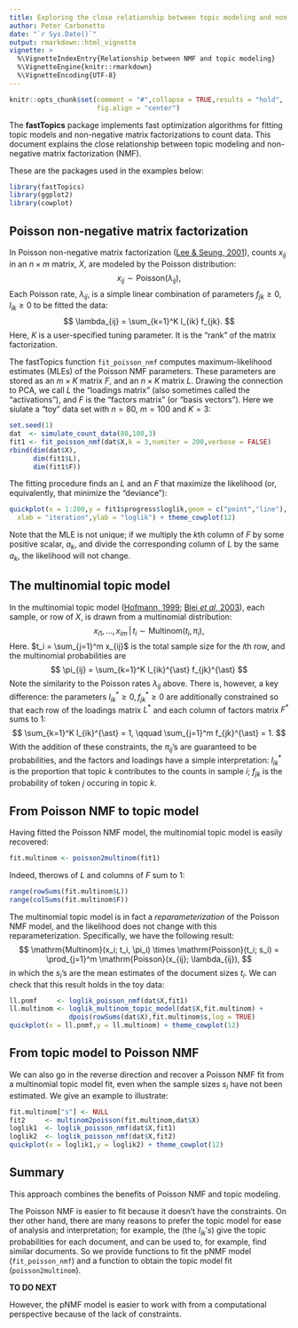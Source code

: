 ```yaml
---
title: Exploring the close relationship between topic modeling and non-negative matrix factorization for count data
author: Peter Carbonetto
date: "`r Sys.Date()`"
output: rmarkdown::html_vignette
vignette: >
  %\VignetteIndexEntry{Relationship between NMF and topic modeling}
  %\VignetteEngine{knitr::rmarkdown}
  %\VignetteEncoding{UTF-8}
---
```


```r
knitr::opts_chunk$set(comment = "#",collapse = TRUE,results = "hold",
                      fig.align = "center")
```

The **fastTopics** package implements fast optimization algorithms for
fitting topic models and non-negative matrix factorizations to count
data. This document explains the close relationship between topic
modeling and non-negative matrix factorization (NMF).

These are the packages used in the examples below:

```r
library(fastTopics)
library(ggplot2)
library(cowplot)
```

Poisson non-negative matrix factorization
-----------------------------------------

In Poisson non-negative matrix factorization
([Lee & Seung, 2001][lee-seung-2001]), counts $x_{ij}$ in an $n
\times m$ matrix, $X$, are modeled by the Poisson
distribution:
$$
x_{ij} \sim \mathrm{Poisson}(\lambda_{ij}),
$$
Each Poisson rate, $\lambda_{ij}$, is a simple linear combination of
parameters $f_{jk} \geq 0, l_{ik} \geq 0$ to be fitted the data:
$$
\lambda_{ij} = \sum_{k=1}^K l_{ik} f_{jk}.
$$
Here, $K$ is a user-specified tuning parameter. It is the "rank" of the
matrix factorization.

The fastTopics function `fit_poisson_nmf` computes maximum-likelihood
estimates (MLEs) of the Poisson NMF parameters. These parameters are
stored as an $m \times K$ matrix $F$, and an $n \times K$ matrix
$L$. Drawing the connection to PCA, we call $L$ the "loadings matrix"
(also sometimes called the "activations"), and $F$ is the "factors
matrix" (or "basis vectors"). Here we siulate a "toy" data set with
$n = 80$, $m = 100$ and $K = 3$:

```r
set.seed(1)
dat  <- simulate_count_data(80,100,3)
fit1 <- fit_poisson_nmf(dat$X,k = 3,numiter = 200,verbose = FALSE)
rbind(dim(dat$X),
      dim(fit1$L),
      dim(fit1$F))
```

The fitting procedure finds an $L$ and an $F$ that maximize
the likelihood (or, equivalently, that minimize the "deviance"):

```r
quickplot(x = 1:200,y = fit1$progress$loglik,geom = c("point","line"),
  xlab = "iteration",ylab = "loglik") + theme_cowplot(12)
```

Note that the MLE is not unique; if we multiply the $k$th column of
$F$ by some positive scalar, $a_k$, and divide the corresponding
column of $L$ by the same $a_k$, the likelihood will not change.

The multinomial topic model
---------------------------

In the multinomial topic model ([Hofmann, 1999][hofmann-1999];
[Blei *et al*, 2003][blei-2003]), each sample, or row of $X$, is drawn
from a multinomial distribution:
$$
x_{i1}, \ldots, x_{im} \,|\, t_i \sim \mathrm{Multinom}(t_i, \pi_i),
$$
Here. $t_i = \sum_{j=1}^m x_{ij}$ is the total sample size for the
$i$th row, and the multinomial probabilities are
$$
\pi_{ij} = \sum_{k=1}^K l_{ik}^{\ast} f_{jk}^{\ast}
$$
Note the similarity to the Poisson rates $\lambda_{ij}$ above.  There
is, however, a key difference: the parameters $l_{ik}^{\ast} \geq 0,
f_{jk}^{\ast} \geq 0$ are additionally constrained so that each row of
the loadings matrix $L^{\ast}$ and each column of factors matrix
$F^{\ast}$ sums to 1:
$$
\sum_{k=1}^K l_{ik}^{\ast} = 1, \qquad
\sum_{j=1}^m f_{jk}^{\ast} = 1.
$$
With the addition of these constraints, the $\pi_{ij}$'s are
guaranteed to be probabilities, and the factors and loadings have a
simple interpretation: $l_{ik}^{\ast}$ is the proportion that
topic $k$ contributes to the counts in sample $i$; $f_{jk}$ is the
probability of token $j$ occuring in topic $k$.

From Poisson NMF to topic model
-------------------------------

Having fitted the Poisson NMF model, the multinomial topic model
is easily recovered:

```r
fit.multinom <- poisson2multinom(fit1)
```

Indeed, therows of $L$ and columns of $F$ sum to 1:

```r
range(rowSums(fit.multinom$L))
range(colSums(fit.multinom$F))
```

The multinomial topic model is in fact a *reparameterization* of the
Poisson NMF model, and the likelihood does not change with
this reparameterization. Specifically, we have the following result:
$$
\mathrm{Multinom}(x_i; t_i, \pi_i) \times \mathrm{Poisson}(t_i; s_i) =
\prod_{j=1}^m \mathrm{Poisson}(x_{ij}; \lambda_{ij}),
$$
in which the $s_i$'s are the mean estimates of the document sizes
 $t_i$. We can check that this result holds in the toy data:

```r
ll.pnmf     <- loglik_poisson_nmf(dat$X,fit1)
ll.multinom <- loglik_multinom_topic_model(dat$X,fit.multinom) +
               dpois(rowSums(dat$X),fit.multinom$s,log = TRUE)
quickplot(x = ll.pnmf,y = ll.multinom) + theme_cowplot(12)
```

From topic model to Poisson NMF
-------------------------------

We can also go in the reverse direction and recover a Poisson NMF fit
from a multinomial topic model fit, even when the sample sizes $s_i$
have not been estimated. We give an example to illustrate:

```r
fit.multinom["s"] <- NULL
fit2     <- multinom2poisson(fit.multinom,dat$X)
loglik1  <- loglik_poisson_nmf(dat$X,fit1)
loglik2  <- loglik_poisson_nmf(dat$X,fit2)
quickplot(x = loglik1,y = loglik2) + theme_cowplot(12)
```

Summary
-------

This approach combines the benefits of Poisson NMF and topic modeling.

The Poisson NMF is easier to fit because it doesn't have the
constraints. On ther other hand, there are many reasons to prefer the
topic model for ease of analysis and interpretation; for example, the
(the $l_{ik}'s$) give the topic probabilities for each document, and
can be used to, for example, find similar documents. So we provide
functions to fit the pNMF model (`fit_poisson_nmf`) and a function to
obtain the topic model fit (`poisson2multinom`).

**TO DO NEXT**

However, the pNMF model is easier
to work with from a computational perspective because of the lack of
constraints.

[hofmann-1999]: https://doi.org/10.1145/312624.312649

[lee-seung-2001]: http://papers.nips.cc/paper/1861-algorithms-for-non-negative-matrix-factorization

[blei-2003]: http://jmlr.csail.mit.edu/papers/v3/blei03a.html
